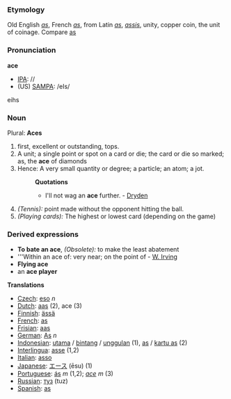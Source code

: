 ===Etymology===
Old English ''[[as]]'', French ''[[as]]'', from Latin ''[[as]]'', ''[[assis]]'', unity, copper coin, the unit of coinage. Compare [[as]]
===Pronunciation===
'''ace'''
*[[IPA]]: //
*(US) [[SAMPA]]: /eIs/
eihs
===Noun===
Plural: '''Aces'''
#first, excellent or outstanding, tops.
#A unit; a single point or spot on a card or die; the card or die so marked; as, the '''ace''' of diamonds
#Hence: A very small quantity or degree; a particle; an atom; a jot.
#:'''Quotations'''
#:*I'll not wag an '''ace''' further. - [[Dryden]]
#''(Tennis):'' point made without the opponent hitting the ball.
#''(Playing cards):'' The highest or lowest card (depending on the game)
===Derived expressions===
*'''To bate an ace''', ''(Obsolete):'' to make the least abatement
*'''Within an ace of: very near; on the point of - [[W. Irving]]
*'''Flying ace'''
*an '''ace player'''

'''Translations'''
*[[Czech]]: [[eso]] ''n''
*[[Dutch]]: [[aas]] (2), ace (3)
*[[Finnish]]: [[ässä]]
*[[French]]: [[as]]
*[[Frisian]]: [[aas]]
*[[German]]: [[As]] ''n''
*[[Indonesian]]: [[utama]] / [[bintang]] / [[unggul]]an (1), [[as]] / [[kartu as]] (2)
*[[Interlingua]]: [[asse]] (1,2)
*[[Italian]]: [[asso]]
*[[Japanese]]: [[エース]] (ēsu) (1)
*[[Portuguese]]: [[ás]] ''m'' (1,2); ''[[ace]]'' ''m'' (3)
*[[Russian]]: [[туз]] (tuz)
*[[Spanish]]: [[as]]